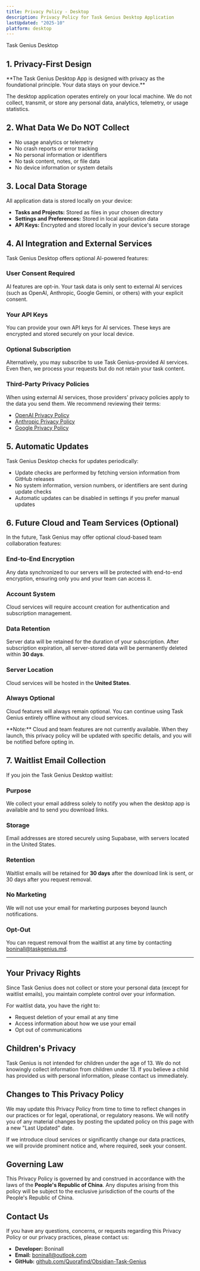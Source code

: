 ```yaml
---
title: Privacy Policy - Desktop
description: Privacy Policy for Task Genius Desktop Application
lastUpdated: "2025-10"
platform: desktop
---
```



<div className="flex items-center gap-2 mb-6">
  <Rocket className="size-8 md:size-6 text-fd-primary" />
  <div className="text-xl md:text-3xl font-bold m-0">Task Genius Desktop</div>
</div>

## 1. Privacy-First Design

<div className="p-4 border border-fd-primary/20 rounded-md bg-fd-primary/5 my-4">
  **The Task Genius Desktop App is designed with privacy as the foundational principle. Your data stays on your device.**
</div>

The desktop application operates entirely on your local machine. We do not collect, transmit, or store any personal data, analytics, telemetry, or usage statistics.

## 2. What Data We Do NOT Collect

- No usage analytics or telemetry
- No crash reports or error tracking
- No personal information or identifiers
- No task content, notes, or file data
- No device information or system details

## 3. Local Data Storage

All application data is stored locally on your device:

- **Tasks and Projects:** Stored as files in your chosen directory
- **Settings and Preferences:** Stored in local application data
- **API Keys:** Encrypted and stored locally in your device's secure storage

## 4. AI Integration and External Services

Task Genius Desktop offers optional AI-powered features:

### User Consent Required
AI features are opt-in. Your task data is only sent to external AI services (such as OpenAI, Anthropic, Google Gemini, or others) with your explicit consent.

### Your API Keys
You can provide your own API keys for AI services. These keys are encrypted and stored securely on your local device.

### Optional Subscription
Alternatively, you may subscribe to use Task Genius-provided AI services. Even then, we process your requests but do not retain your task content.

### Third-Party Privacy Policies
When using external AI services, those providers' privacy policies apply to the data you send them. We recommend reviewing their terms:

- [OpenAI Privacy Policy](https://openai.com/privacy)
- [Anthropic Privacy Policy](https://www.anthropic.com/privacy)
- [Google Privacy Policy](https://policies.google.com/privacy)

## 5. Automatic Updates

Task Genius Desktop checks for updates periodically:

- Update checks are performed by fetching version information from GitHub releases
- No system information, version numbers, or identifiers are sent during update checks
- Automatic updates can be disabled in settings if you prefer manual updates

## 6. Future Cloud and Team Services (Optional)

In the future, Task Genius may offer optional cloud-based team collaboration features:

### End-to-End Encryption
Any data synchronized to our servers will be protected with end-to-end encryption, ensuring only you and your team can access it.

### Account System
Cloud services will require account creation for authentication and subscription management.

### Data Retention
Server data will be retained for the duration of your subscription. After subscription expiration, all server-stored data will be permanently deleted within **30 days**.

### Server Location
Cloud services will be hosted in the **United States**.

### Always Optional
Cloud features will always remain optional. You can continue using Task Genius entirely offline without any cloud services.

<div className="p-4 border border-fd-border/50 rounded-md bg-fd-muted/20 mt-4">
  **Note:** Cloud and team features are not currently available. When they launch, this privacy policy will be updated with specific details, and you will be notified before opting in.
</div>

## 7. Waitlist Email Collection

If you join the Task Genius Desktop waitlist:

### Purpose
We collect your email address solely to notify you when the desktop app is available and to send you download links.

### Storage
Email addresses are stored securely using Supabase, with servers located in the United States.

### Retention
Waitlist emails will be retained for **30 days** after the download link is sent, or 30 days after you request removal.

### No Marketing
We will not use your email for marketing purposes beyond launch notifications.

### Opt-Out
You can request removal from the waitlist at any time by contacting [boninall@taskgenius.md](mailto:boninall@taskgenius.md).

---

## Your Privacy Rights

Since Task Genius does not collect or store your personal data (except for waitlist emails), you maintain complete control over your information.

For waitlist data, you have the right to:

- Request deletion of your email at any time
- Access information about how we use your email
- Opt out of communications

## Children's Privacy

Task Genius is not intended for children under the age of 13. We do not knowingly collect information from children under 13. If you believe a child has provided us with personal information, please contact us immediately.

## Changes to This Privacy Policy

We may update this Privacy Policy from time to time to reflect changes in our practices or for legal, operational, or regulatory reasons. We will notify you of any material changes by posting the updated policy on this page with a new "Last Updated" date.

If we introduce cloud services or significantly change our data practices, we will provide prominent notice and, where required, seek your consent.

## Governing Law

This Privacy Policy is governed by and construed in accordance with the laws of the **People's Republic of China**. Any disputes arising from this policy will be subject to the exclusive jurisdiction of the courts of the People's Republic of China.

## Contact Us

If you have any questions, concerns, or requests regarding this Privacy Policy or our privacy practices, please contact us:

- **Developer:** Boninall
- **Email:** [boninall@outlook.com](mailto:boninall@outlook.com)
- **GitHub:** [github.com/Quorafind/Obsidian-Task-Genius](https://github.com/Quorafind/Obsidian-Task-Genius)
